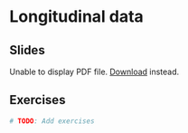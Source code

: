 # Longitudinal data

## Slides

```{=html}
<object data="../slides/05_longitudinal/05_longitudinal.pdf" type="application/pdf" width="100%" height="500px">
  <p>
    Unable to display PDF file. <a href="../slides/05_longitudinal/05_longitudinal.pdf">Download</a> instead.
  </p>
</object>
```

## Exercises

```r
# TODO: Add exercises
```

